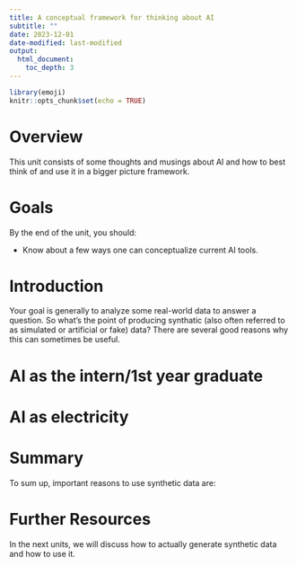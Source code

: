 ```yaml
---
title: A conceptual framework for thinking about AI
subtitle: ""
date: 2023-12-01
date-modified: last-modified
output: 
  html_document:
    toc_depth: 3
---
```




```r
library(emoji)
knitr::opts_chunk$set(echo = TRUE)
```




# Overview
This unit consists of some thoughts and musings about AI and how to best think of and use it in a bigger picture framework.

# Goals
By the end of the unit, you should:

* Know about a few ways one can conceptualize current AI tools.


# Introduction

Your goal is generally to analyze some real-world data to answer a question. So what's the point of producing synthatic (also often referred to as simulated or artificial or fake) data? There are several good reasons why this can sometimes be useful.


# AI as the intern/1st year graduate


# AI as electricity




# Summary

To sum up,  important reasons to use synthetic data are:



# Further Resources

In the next units, we will discuss how to actually generate synthetic data and how to use it.




